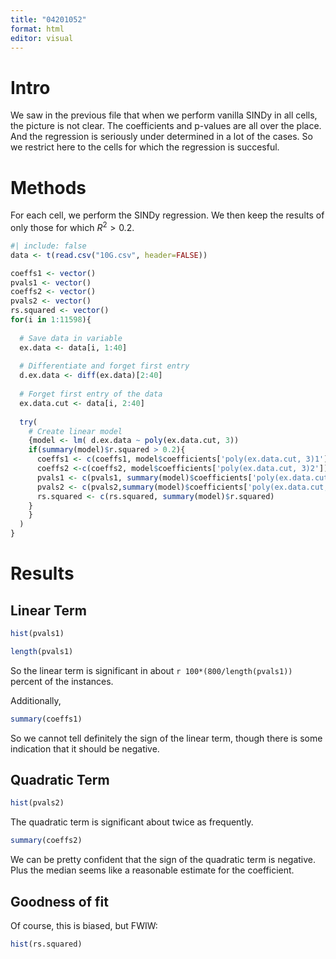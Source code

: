 ---
title: "04201052"
format: html
editor: visual
---

# Intro

We saw in the previous file that when we perform vanilla SINDy in all cells, the picture is not clear. The coefficients and p-values are all over the place. And the regression is seriously under determined in a lot of the cases. So we restrict here to the cells for which the regression is succesful.  

# Methods

For each cell, we perform the SINDy regression. We then keep the results of only those for which $R^2 > 0.2$. 

```{r}
#| include: false
data <- t(read.csv("10G.csv", header=FALSE))

coeffs1 <- vector()
pvals1 <- vector()
coeffs2 <- vector()
pvals2 <- vector()
rs.squared <- vector()
for(i in 1:11598){
  
  # Save data in variable 
  ex.data <- data[i, 1:40]
  
  # Differentiate and forget first entry
  d.ex.data <- diff(ex.data)[2:40]
  
  # Forget first entry of the data
  ex.data.cut <- data[i, 2:40]
  
  try(
    # Create linear model 
    {model <- lm( d.ex.data ~ poly(ex.data.cut, 3))
    if(summary(model)$r.squared > 0.2){
      coeffs1 <- c(coeffs1, model$coefficients['poly(ex.data.cut, 3)1'])
      coeffs2 <-c(coeffs2, model$coefficients['poly(ex.data.cut, 3)2'])
      pvals1 <- c(pvals1, summary(model)$coefficients['poly(ex.data.cut, 3)1', 'Pr(>|t|)'])
      pvals2 <- c(pvals2,summary(model)$coefficients['poly(ex.data.cut, 3)2', 'Pr(>|t|)'])
      rs.squared <- c(rs.squared, summary(model)$r.squared)
    }
    }
  )
}
```

# Results

## Linear Term

<!-- ```{r} -->
<!-- boxplot(pvals1) -->
<!-- ``` -->

```{r}
hist(pvals1)
```

```{r}
length(pvals1)
```

So the linear term is significant in about `r 100*(800/length(pvals1))` percent of the instances. 

Additionally,

```{r}
summary(coeffs1)
```

So we cannot tell definitely the sign of the linear term, though there is some indication that it should be negative. 


## Quadratic Term 

```{r}
hist(pvals2)
```


The quadratic term is significant about twice as frequently. 

```{r}
summary(coeffs2)
```

We can be pretty confident that the sign of the quadratic term is negative. Plus the median seems like a reasonable estimate for the coefficient. 

## Goodness of fit 

Of course, this is biased, but FWIW:

```{r}
hist(rs.squared)
```












